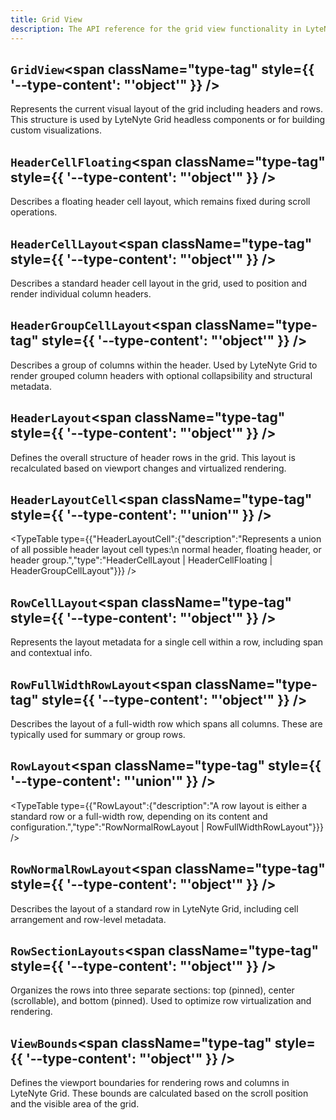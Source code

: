 ```yaml
---
title: Grid View
description: The API reference for the grid view functionality in LyteNyte Grid.
---
```

## `GridView`<span className="type-tag" style={{ '--type-content': "'object'" }} />

Represents the current visual layout of the grid including headers and rows.
  This structure is used by LyteNyte Grid headless components
  or for building custom visualizations.

<AutoTypeTable path="../packages/commercial-lytenyte-pro/src/+types.ts" name="GridView" />


## `HeaderCellFloating`<span className="type-tag" style={{ '--type-content': "'object'" }} />

Describes a floating header cell layout, which remains fixed during scroll operations.

<AutoTypeTable path="../packages/commercial-lytenyte-pro/src/+types.ts" name="HeaderCellFloating" />


## `HeaderCellLayout`<span className="type-tag" style={{ '--type-content': "'object'" }} />

Describes a standard header cell layout in the grid, used to position and render individual column headers.

<AutoTypeTable path="../packages/commercial-lytenyte-pro/src/+types.ts" name="HeaderCellLayout" />


## `HeaderGroupCellLayout`<span className="type-tag" style={{ '--type-content': "'object'" }} />

Describes a group of columns within the header. Used by LyteNyte
  Grid to render grouped column headers with optional collapsibility and structural metadata.

<AutoTypeTable path="../packages/commercial-lytenyte-pro/src/+types.ts" name="HeaderGroupCellLayout" />


## `HeaderLayout`<span className="type-tag" style={{ '--type-content': "'object'" }} />

Defines the overall structure of header rows in the grid.
  This layout is recalculated based on viewport changes and virtualized rendering.

<AutoTypeTable path="../packages/commercial-lytenyte-pro/src/+types.ts" name="HeaderLayout" />


## `HeaderLayoutCell`<span className="type-tag" style={{ '--type-content': "'union'" }} />

<TypeTable type={{"HeaderLayoutCell":{"description":"Represents a union of all possible header layout cell types:\n  normal header, floating header, or header group.","type":"HeaderCellLayout | HeaderCellFloating | HeaderGroupCellLayout"}}} />

## `RowCellLayout`<span className="type-tag" style={{ '--type-content': "'object'" }} />

Represents the layout metadata for a single cell within a row, including span and contextual info.

<AutoTypeTable path="../packages/commercial-lytenyte-pro/src/+types.ts" name="RowCellLayout" />


## `RowFullWidthRowLayout`<span className="type-tag" style={{ '--type-content': "'object'" }} />

Describes the layout of a full-width row which spans all columns.
  These are typically used for summary or group rows.

<AutoTypeTable path="../packages/commercial-lytenyte-pro/src/+types.ts" name="RowFullWidthRowLayout" />


## `RowLayout`<span className="type-tag" style={{ '--type-content': "'union'" }} />

<TypeTable type={{"RowLayout":{"description":"A row layout is either a standard row or a full-width row, depending on its content and configuration.","type":"RowNormalRowLayout | RowFullWidthRowLayout"}}} />

## `RowNormalRowLayout`<span className="type-tag" style={{ '--type-content': "'object'" }} />

Describes the layout of a standard row in LyteNyte Grid,
  including cell arrangement and row-level metadata.

<AutoTypeTable path="../packages/commercial-lytenyte-pro/src/+types.ts" name="RowNormalRowLayout" />


## `RowSectionLayouts`<span className="type-tag" style={{ '--type-content': "'object'" }} />

Organizes the rows into three separate sections: top (pinned), center (scrollable),
  and bottom (pinned). Used to optimize row virtualization and rendering.

<AutoTypeTable path="../packages/commercial-lytenyte-pro/src/+types.ts" name="RowSectionLayouts" />


## `ViewBounds`<span className="type-tag" style={{ '--type-content': "'object'" }} />

Defines the viewport boundaries for rendering rows and columns in LyteNyte Grid.
  These bounds are calculated based on the scroll position and the visible area of the grid.

<AutoTypeTable path="../packages/commercial-lytenyte-pro/src/+types.ts" name="ViewBounds" />

